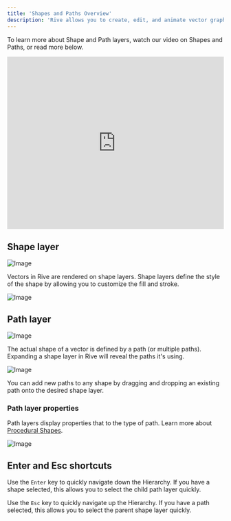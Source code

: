 ```yaml
---
title: 'Shapes and Paths Overview'
description: 'Rive allows you to create, edit, and animate vector graphics using either procedural or custom shapes. These graphics combine shape and path layers to define them, which Rive exposes to give you greater flexibility and control with your designs and animations.'
---
```


To learn more about Shape and Path layers, watch our video on Shapes and Paths, or read more below.

<iframe width="100%" height="400" src="https://www.youtube.com/embed/AaLjHH0MruM?si=EOtuU69EEDxYkCx7" title="YouTube video player" frameborder="0" allow="accelerometer; autoplay; clipboard-write; encrypted-media; gyroscope; picture-in-picture; web-share" referrerpolicy="strict-origin-when-cross-origin" allowfullscreen></iframe>

## Shape layer

![Image](https://ucarecdn.com/57dab9df-6369-4a8d-bfab-683c024b5bf8/)

Vectors in Rive are rendered on shape layers. Shape layers define the style of the shape by allowing you to customize the fill and stroke.

![Image](https://ucarecdn.com/7eda0d84-16a3-4208-9964-86161ad4868f/)

## Path layer 

![Image](https://ucarecdn.com/3c4d0369-776f-4d87-bcc9-3671b2a057bd/)

The actual shape of a vector is defined by a path (or multiple paths). Expanding a shape layer in Rive will reveal the paths it's using.

![Image](https://ucarecdn.com/87558160-e4a9-4191-b20b-f6c8689c5ca7/)

‌You can add new paths to any shape by dragging and dropping an existing path onto the desired shape layer.

### Path layer properties 

Path layers display properties that to the type of path. Learn more about [Procedural Shapes](../fundamentals/procedural-shapes).

![Image](https://ucarecdn.com/7187295e-1e32-4645-b06f-e26aa3ff1382/)

## Enter and Esc shortcuts 

Use the `Enter` key to quickly navigate down the Hierarchy. If you have a shape selected, this allows you to select the child path layer quickly.

Use the `Esc` key to quickly navigate up the Hierarchy. If you have a path selected, this allows you to select the parent shape layer quickly.